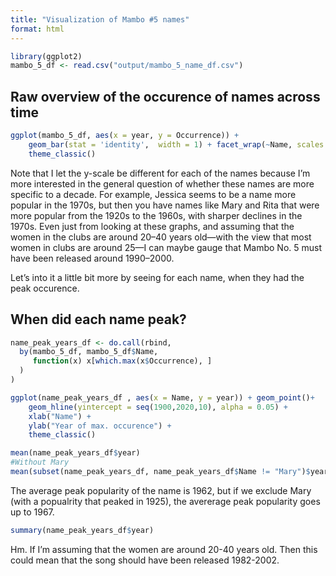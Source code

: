 ```yaml
---
title: "Visualization of Mambo #5 names"
format: html
---
```


```r
library(ggplot2)
mambo_5_df <- read.csv("output/mambo_5_name_df.csv")
```

## Raw overview of the occurence of names across time

```r
ggplot(mambo_5_df, aes(x = year, y = Occurrence)) + 
    geom_bar(stat = 'identity',  width = 1) + facet_wrap(~Name, scales = "free_y") + 
    theme_classic() 
```

Note that I let the y-scale be different for each of the names because I'm more interested in the general question of whether these names are more specific to a decade. For example, Jessica seems to be a name more popular in the 1970s, but then you have names like Mary and Rita that were more popular from the 1920s to the 1960s, with sharper declines in the 1970s. Even just from looking at these graphs, and assuming that the women in the clubs are around 20–40 years old—with the view that most women in clubs are around 25—I can maybe gauge that Mambo No. 5 must have been released around 1990–2000.

Let's into it a little bit more by seeing for each name, when they had the peak occurence.

## When did each name peak?

```r
name_peak_years_df <- do.call(rbind, 
  by(mambo_5_df, mambo_5_df$Name, 
     function(x) x[which.max(x$Occurrence), ]
  )
)
```

```r
ggplot(name_peak_years_df , aes(x = Name, y = year)) + geom_point()+ 
    geom_hline(yintercept = seq(1900,2020,10), alpha = 0.05) + 
    xlab("Name") + 
    ylab("Year of max. occurence") + 
    theme_classic()
```

```r
mean(name_peak_years_df$year)
#Without Mary
mean(subset(name_peak_years_df, name_peak_years_df$Name != "Mary")$year)
```

The average peak popularity of the name is 1962, but if we exclude Mary (with a popualrity that peaked in 1925), the avererage peak popularity goes up to 1967. 

```r
summary(name_peak_years_df$year)
```

Hm. If I'm assuming that the women are around 20-40 years old. Then this could mean that the song should have been released 1982-2002.

